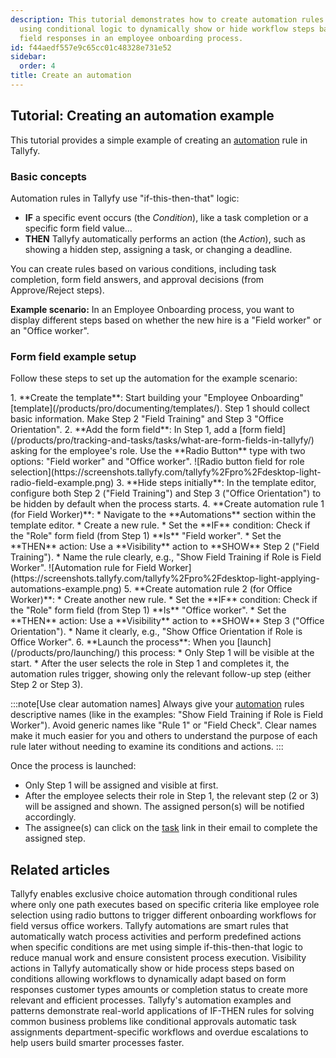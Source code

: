 ```yaml
---
description: This tutorial demonstrates how to create automation rules in Tallyfy
  using conditional logic to dynamically show or hide workflow steps based on form
  field responses in an employee onboarding process.
id: f44aedf557e9c65cc01c48328e731e52
sidebar:
  order: 4
title: Create an automation
---
```



## Tutorial: Creating an automation example

This tutorial provides a simple example of creating an [automation](/products/pro/documenting/templates/automations/) rule in Tallyfy.

### Basic concepts

Automation rules in Tallyfy use "if-this-then-that" logic:

*   **IF** a specific event occurs (the *Condition*), like a task completion or a specific form field value...
*   **THEN** Tallyfy automatically performs an action (the *Action*), such as showing a hidden step, assigning a task, or changing a deadline.

You can create rules based on various conditions, including task completion, form field answers, and approval decisions (from Approve/Reject steps).

**Example scenario:** In an Employee Onboarding process, you want to display different steps based on whether the new hire is a "Field worker" or an "Office worker".

### Form field example setup

Follow these steps to set up the automation for the example scenario:

<Steps>
1.  **Create the template**: Start building your "Employee Onboarding" [template](/products/pro/documenting/templates/). Step 1 should collect basic information. Make Step 2 "Field Training" and Step 3 "Office Orientation".
2.  **Add the form field**: In Step 1, add a [form field](/products/pro/tracking-and-tasks/tasks/what-are-form-fields-in-tallyfy/) asking for the employee's role. Use the **Radio Button** type with two options: "Field worker" and "Office worker".
    ![Radio button field for role selection](https://screenshots.tallyfy.com/tallyfy%2Fpro%2Fdesktop-light-radio-field-example.png)
3.  **Hide steps initially**: In the template editor, configure both Step 2 ("Field Training") and Step 3 ("Office Orientation") to be hidden by default when the process starts.
4.  **Create automation rule 1 (for Field Worker)**:
    *   Navigate to the **Automations** section within the template editor.
    *   Create a new rule.
    *   Set the **IF** condition: Check if the "Role" form field (from Step 1) **Is** "Field worker".
    *   Set the **THEN** action: Use a **Visibility** action to **SHOW** Step 2 ("Field Training").
    *   Name the rule clearly, e.g., "Show Field Training if Role is Field Worker".
        ![Automation rule for Field Worker](https://screenshots.tallyfy.com/tallyfy%2Fpro%2Fdesktop-light-applying-automations-example.png)
5.  **Create automation rule 2 (for Office Worker)**:
    *   Create another new rule.
    *   Set the **IF** condition: Check if the "Role" form field (from Step 1) **Is** "Office worker".
    *   Set the **THEN** action: Use a **Visibility** action to **SHOW** Step 3 ("Office Orientation").
    *   Name it clearly, e.g., "Show Office Orientation if Role is Office Worker".
6.  **Launch the process**: When you [launch](/products/pro/launching/) this process:
    *   Only Step 1 will be visible at the start.
    *   After the user selects the role in Step 1 and completes it, the automation rules trigger, showing only the relevant follow-up step (either Step 2 or Step 3).
</Steps>

:::note[Use clear automation names]
Always give your [automation](/products/pro/documenting/templates/automations/) rules descriptive names (like in the examples: "Show Field Training if Role is Field Worker"). Avoid generic names like "Rule 1" or "Field Check". Clear names make it much easier for you and others to understand the purpose of each rule later without needing to examine its conditions and actions.
:::

Once the process is launched:

* Only Step 1 will be assigned and visible at first.
* After the employee selects their role in Step 1, the relevant step (2 or 3) will be assigned and shown. The assigned person(s) will be notified accordingly.
* The assignee(s) can click on the [task](/products/pro/tracking-and-tasks/tasks/) link in their email to complete the assigned step.


## Related articles
<CardGrid>
<LinkTitleCard header="<b>Examples > Exclusive choice</b>" href="/products/pro/documenting/templates/automations/examples/exclusive-choice/" > Tallyfy enables exclusive choice automation through conditional rules where only one path executes based on specific criteria like employee role selection using radio buttons to trigger different onboarding workflows for field versus office workers. </LinkTitleCard>
<LinkTitleCard header="<b>Templates > Automations</b>" href="/products/pro/documenting/templates/automations/" > Tallyfy automations are smart rules that automatically watch process activities and perform predefined actions when specific conditions are met using simple if-this-then-that logic to reduce manual work and ensure consistent process execution. </LinkTitleCard>
<LinkTitleCard header="<b>Actions > Automate hiding or showing tasks</b>" href="/products/pro/documenting/templates/automations/actions/visibility-actions/" > Visibility actions in Tallyfy automatically show or hide process steps based on conditions allowing workflows to dynamically adapt based on form responses customer types amounts or completion status to create more relevant and efficient processes. </LinkTitleCard>
<LinkTitleCard header="<b>Automations > Examples</b>" href="/products/pro/documenting/templates/automations/examples/" > Tallyfy's automation examples and patterns demonstrate real-world applications of IF-THEN rules for solving common business problems like conditional approvals automatic task assignments department-specific workflows and overdue escalations to help users build smarter processes faster. </LinkTitleCard>
</CardGrid>